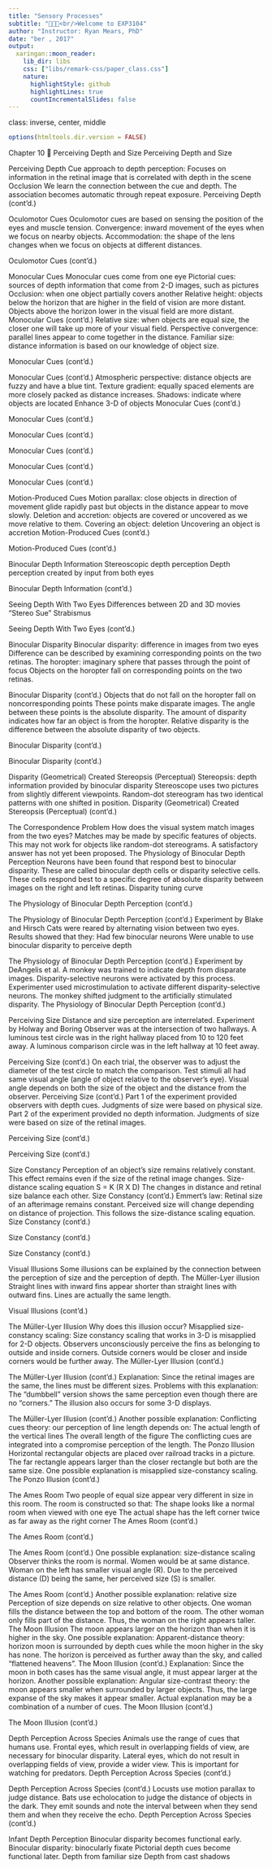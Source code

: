 ```yaml
---
title: "Sensory Processes"
subtitle: "📕🔬📓<br/>Welcome to EXP3104"
author: "Instructor: Ryan Mears, PhD"
date: "ber , 2017"
output:
  xaringan::moon_reader:
    lib_dir: libs
    css: ["libs/remark-css/paper_class.css"]
    nature:
      highlightStyle: github
      highlightLines: true
      countIncrementalSlides: false
---
```

class: inverse, center, middle

```r
options(htmltools.dir.version = FALSE)
```

Chapter 10 
Perceiving Depth and Size
Perceiving Depth and Size


Perceiving Depth
Cue approach to depth perception:
Focuses on information in the retinal image that is correlated with depth in the scene
Occlusion
We learn the connection between the cue and depth.
The association becomes automatic through repeat exposure.
Perceiving Depth (cont'd.)



Oculomotor Cues
Oculomotor cues are based on sensing the position of the eyes and muscle tension.
Convergence: inward movement of the eyes when we focus on nearby objects.
Accommodation: the shape of the lens changes when we focus on objects at different distances.

Oculomotor Cues (cont'd.)



Monocular Cues
Monocular cues come from one eye
Pictorial cues: sources of depth information that come from 2-D images, such as pictures
Occlusion: when one object partially covers another
Relative height: objects below the horizon that are higher in the field of vision are more distant.
Objects above the horizon lower in the visual field are more distant.
Monocular Cues (cont'd.)
Relative size: when objects are equal size, the closer one will take up more of your visual field.
Perspective convergence: parallel lines appear to come together in the distance.
Familiar size: distance information is based on our knowledge of object size.

Monocular Cues (cont'd.)


Monocular Cues (cont'd.)
Atmospheric perspective: distance objects are fuzzy and have a blue tint.
Texture gradient: equally spaced elements are more closely packed as distance increases.
Shadows: indicate where objects are located
Enhance 3-D of objects
Monocular Cues (cont'd.)


Monocular Cues (cont'd.)


Monocular Cues (cont'd.)


Monocular Cues (cont'd.)


Monocular Cues (cont'd.)


Monocular Cues (cont'd.)


Motion-Produced Cues
Motion parallax: close objects in direction of movement glide rapidly past but objects in the distance appear to move slowly.
Deletion and accretion: objects are covered or uncovered as we move relative to them.
Covering an object: deletion
Uncovering an object is accretion
Motion-Produced Cues (cont'd.)


Motion-Produced Cues (cont'd.)


Binocular Depth Information
Stereoscopic depth perception
Depth perception created by input from both eyes



Binocular Depth Information (cont'd.)






Seeing Depth With Two Eyes
Differences between 2D and 3D movies
“Stereo Sue”
Strabismus




Seeing Depth With Two Eyes (cont'd.)






Binocular Disparity
Binocular disparity: difference in images from two eyes
Difference can be described by examining corresponding points on the two retinas.
The horopter: imaginary sphere that passes through the point of focus
Objects on the horopter fall on corresponding points on the two retinas.



Binocular Disparity (cont'd.)
Objects that do not fall on the horopter fall on noncorresponding points
These points make disparate images.
The angle between these points is the absolute disparity.
The amount of disparity indicates how far an object is from the horopter.
Relative disparity is the difference between the absolute disparity of two objects.

Binocular Disparity (cont'd.)



Binocular Disparity (cont'd.)



Disparity (Geometrical) Created Stereopsis (Perceptual)
Stereopsis: depth information provided by binocular disparity
Stereoscope uses two pictures from slightly different viewpoints.
Random-dot stereogram has two identical patterns with one shifted in position.
Disparity (Geometrical) Created Stereopsis (Perceptual) (cont'd.)


The Correspondence Problem
How does the visual system match images from the two eyes?
Matches may be made by specific features of objects.
This may not work for objects like random-dot stereograms.
A satisfactory answer has not yet been proposed.
The Physiology of Binocular Depth Perception
Neurons have been found that respond best to binocular disparity.
These are called binocular depth cells or disparity selective cells.
These cells respond best to a specific degree of absolute disparity between images on the right and left retinas.
Disparity tuning curve

The Physiology of Binocular Depth Perception (cont'd.)


The Physiology of Binocular Depth Perception (cont'd.)
Experiment by Blake and Hirsch
Cats were reared by alternating vision between two eyes.
Results showed that they:
Had few binocular neurons
Were unable to use binocular disparity to perceive depth

The Physiology of Binocular Depth Perception (cont'd.)
Experiment by DeAngelis et al.
A monkey was trained to indicate depth from disparate images.
Disparity-selective neurons were activated by this process.
Experimenter used microstimulation to activate different disparity-selective neurons.
The monkey shifted judgment to the artificially stimulated disparity.
The Physiology of Binocular Depth Perception (cont'd.)



Perceiving Size
Distance and size perception are interrelated.
Experiment by Holway and Boring
Observer was at the intersection of two hallways.
A luminous test circle was in the right hallway placed from 10 to 120 feet away.
A luminous comparison circle was in the left hallway at 10 feet away.


Perceiving Size (cont'd.)
On each trial, the observer was to adjust the diameter of the test circle to match the comparison.
Test stimuli all had same visual angle (angle of object relative to the observer’s eye).
Visual angle depends on both the size of the object and the distance from the observer.
Perceiving Size (cont'd.)
Part 1 of the experiment provided observers with depth cues.
Judgments of size were based on physical size.
Part 2 of the experiment provided no depth information.
Judgments of size were based on size of the retinal images.

Perceiving Size (cont'd.)



Perceiving Size (cont'd.)



Size Constancy
Perception of an object’s size remains relatively constant.
This effect remains even if the size of the retinal image changes.
Size-distance scaling equation
S = K (R X D)
The changes in distance and retinal size balance each other.
Size Constancy (cont'd.)
Emmert’s law:
Retinal size of an afterimage remains constant.
Perceived size will change depending on distance of projection.
This follows the size-distance scaling equation.
Size Constancy (cont'd.)



Size Constancy (cont'd.)



Size Constancy (cont'd.)



Visual Illusions
Some illusions can be explained by the connection between the perception of size and the perception of depth.
The Müller-Lyer illusion
Straight lines with inward fins appear shorter than straight lines with outward fins.
Lines are actually the same length.

Visual Illusions (cont'd.)



The Müller-Lyer Illusion
Why does this illusion occur?
Misapplied size-constancy scaling:
Size constancy scaling that works in 3-D is misapplied for 2-D objects.
Observers unconsciously perceive the fins as belonging to outside and inside corners.
Outside corners would be closer and inside corners would be further away.
The Müller-Lyer Illusion (cont'd.)



The Müller-Lyer Illusion (cont'd.)
Explanation:
Since the retinal images are the same, the lines must be different sizes.
Problems with this explanation:
The “dumbbell” version shows the same perception even though there are no “corners.”
The illusion also occurs for some 3-D displays.

The Müller-Lyer Illusion (cont'd.)
Another possible explanation:
Conflicting cues theory: our perception of line length depends on:
The actual length of the vertical lines
The overall length of the figure
The conflicting cues are integrated into a compromise perception of the length.
The Ponzo Illusion
Horizontal rectangular objects are placed over railroad tracks in a picture.
The far rectangle appears larger than the closer rectangle but both are the same size.
One possible explanation is misapplied size-constancy scaling.
The Ponzo Illusion (cont’d.)


The Ames Room
Two people of equal size appear very different in size in this room.
The room is constructed so that:
The shape looks like a normal room when viewed with one eye
The actual shape has the left corner twice as far away as the right corner
The Ames Room (cont'd.)



The Ames Room (cont'd.)



The Ames Room (cont'd.)
One possible explanation: size-distance scaling
Observer thinks the room is normal.
Women would be at same distance.
Woman on the left has smaller visual angle (R).
Due to the perceived distance (D) being the same, her perceived size (S) is smaller.

The Ames Room (cont'd.)
Another possible explanation: relative size
Perception of size depends on size relative to other objects.
One woman fills the distance between the top and bottom of the room.
The other woman only fills part of the distance.
Thus, the woman on the right appears taller.
The Moon Illusion
The moon appears larger on the horizon than when it is higher in the sky.
One possible explanation:
Apparent-distance theory: horizon moon is surrounded by depth cues while the moon higher in the sky has none.
The horizon is perceived as further away than the sky, and called “flattened heavens”.
The Moon Illusion (cont'd.)
Explanation:
Since the moon in both cases has the same visual angle, it must appear larger at the horizon.
Another possible explanation:
Angular size-contrast theory: the moon appears smaller when surrounded by larger objects.
Thus, the large expanse of the sky makes it appear smaller.
Actual explanation may be a combination of a number of cues.
The Moon Illusion (cont'd.)



The Moon Illusion (cont'd.)



Depth Perception Across Species
Animals use the range of cues that humans use.
Frontal eyes, which result in overlapping fields of view, are necessary for binocular disparity.
Lateral eyes, which do not result in overlapping fields of view, provide a wider view.
This is important for watching for predators.
Depth Perception Across Species (cont'd.)




Depth Perception Across Species (cont'd.)
Locusts use motion parallax to judge distance.
Bats use echolocation to judge the distance of objects in the dark.
They emit sounds and note the interval between when they send them and when they receive the echo.
Depth Perception Across Species (cont'd.)



Infant Depth Perception
Binocular disparity becomes functional early.
Binocular disparity: binocularly fixate
Pictorial depth cues become functional later.
Depth from familiar size
Depth from cast shadows

 
